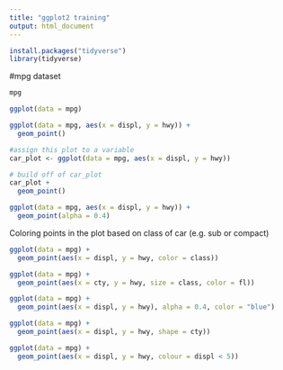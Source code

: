 ```yaml
---
title: "ggplot2 training"
output: html_document
---
```


```r

install.packages("tidyverse")
library(tidyverse)
```

#mpg dataset

```r

mpg

```


```r
ggplot(data = mpg)
```


```r
ggplot(data = mpg, aes(x = displ, y = hwy)) +
  geom_point()
```

```r
#assign this plot to a variable
car_plot <- ggplot(data = mpg, aes(x = displ, y = hwy))

# build off of car_plot
car_plot +
  geom_point()
```


```r
ggplot(data = mpg, aes(x = displ, y = hwy)) +
  geom_point(alpha = 0.4)
```

Coloring points in the plot based on class of car (e.g. sub or compact)
```r
ggplot(data = mpg) +
  geom_point(aes(x = displ, y = hwy, color = class))
```


```r
ggplot(data = mpg) +
  geom_point(aes(x = cty, y = hwy, size = class, color = fl))
```

```r
ggplot(data = mpg) +
  geom_point(aes(x = displ, y = hwy), alpha = 0.4, color = "blue")
```


```r
ggplot(data = mpg) +
  geom_point(aes(x = displ, y = hwy, shape = cty))
```

```r
ggplot(data = mpg) +
  geom_point(aes(x = displ, y = hwy, colour = displ < 5))
```


